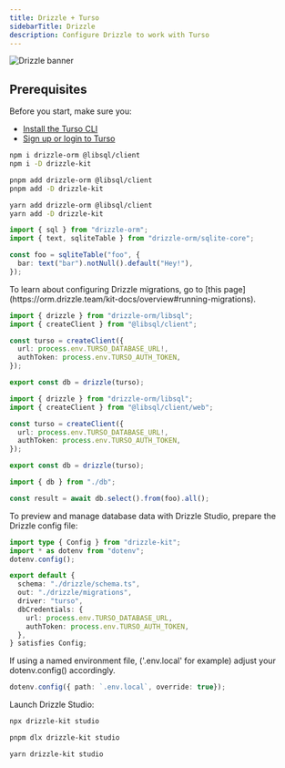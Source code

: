 ```yaml
---
title: Drizzle + Turso
sidebarTitle: Drizzle
description: Configure Drizzle to work with Turso
---
```


![Drizzle banner](/images/guides/drizzle-banner.png)

## Prerequisites

Before you start, make sure you:

- [Install the Turso CLI](/cli/installation)
- [Sign up or login to Turso](/cli/authentication#signup)

<Steps>

<Step title="Install Drizzle and the libSQL SDK">

<CodeGroup>

```bash npm
npm i drizzle-orm @libsql/client
npm i -D drizzle-kit
```

```bash pnpm
pnpm add drizzle-orm @libsql/client
pnpm add -D drizzle-kit
```

```bash yarn
yarn add drizzle-orm @libsql/client
yarn add -D drizzle-kit
```

</CodeGroup>

</Step>

<Step title="Retrieve database credentials">

<Snippet file="retrieve-database-credentials.mdx" />

</Step>

<Step title="Create a Drizzle schema">

```ts drizzle/schema.ts
import { sql } from "drizzle-orm";
import { text, sqliteTable } from "drizzle-orm/sqlite-core";

const foo = sqliteTable("foo", {
  bar: text("bar").notNull().default("Hey!"),
});
```

<Note>
  To learn about configuring Drizzle migrations, go to [this
  page](https://orm.drizzle.team/kit-docs/overview#running-migrations).
</Note>

</Step>

<Step title="Connect Drizzle with libSQL">

<CodeGroup>

```ts Node.js / Serverless
import { drizzle } from "drizzle-orm/libsql";
import { createClient } from "@libsql/client";

const turso = createClient({
  url: process.env.TURSO_DATABASE_URL!,
  authToken: process.env.TURSO_AUTH_TOKEN,
});

export const db = drizzle(turso);
```

```ts Edge Runtimes
import { drizzle } from "drizzle-orm/libsql";
import { createClient } from "@libsql/client/web";

const turso = createClient({
  url: process.env.TURSO_DATABASE_URL!,
  authToken: process.env.TURSO_AUTH_TOKEN,
});

export const db = drizzle(turso);
```

</CodeGroup>

</Step>

<Step title="Query">

```ts
import { db } from "./db";

const result = await db.select().from(foo).all();
```

</Step>

<Step title="Connect Drizzle Studio">

To preview and manage database data with Drizzle Studio, prepare the Drizzle config file:

```ts drizzle.config.ts
import type { Config } from "drizzle-kit";
import * as dotenv from "dotenv";
dotenv.config();

export default {
  schema: "./drizzle/schema.ts",
  out: "./drizzle/migrations",
  driver: "turso",
  dbCredentials: {
    url: process.env.TURSO_DATABASE_URL,
    authToken: process.env.TURSO_AUTH_TOKEN,
  },
} satisfies Config;
```

If using a named environment file, ('.env.local' for example) adjust your dotenv.config() accordingly. 
```ts
dotenv.config({ path: `.env.local`, override: true});
```

Launch Drizzle Studio:

<CodeGroup>

```bash npm
npx drizzle-kit studio
```

```bash pnpm
pnpm dlx drizzle-kit studio
```

```bash yarn
yarn drizzle-kit studio
```

</CodeGroup>

</Step>

</Steps>
